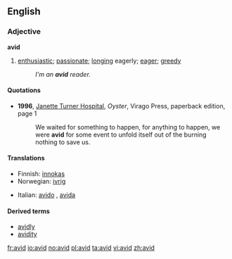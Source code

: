 ==English==

===Adjective===
'''avid'''

# [[enthusiastic]]; [[passionate]]; [[long]]ing eagerly; [[eager]]; [[greedy]]
#:''I'm an '''avid''' reader.''

====Quotations====
*'''1996''', [[w:Janette Turner Hospital|Janette Turner Hospital]], ''Oyster'', Virago Press, paperback edition, page 1
*:We waited for something to happen, for anything to happen, we were '''avid''' for some event to unfold itself out of the burning nothing to save us.

====Translations====
{{top}}
*Finnish: [[innokas]]
*Norwegian: [[ivrig]]
{{mid}}
*Italian: [[avido]] {{m}}, [[avida]] {{f}}
{{bottom}}

====Derived terms====
*[[avidly]]
*[[avidity]]

[[fr:avid]]
[[io:avid]]
[[no:avid]]
[[pl:avid]]
[[ta:avid]]
[[vi:avid]]
[[zh:avid]]